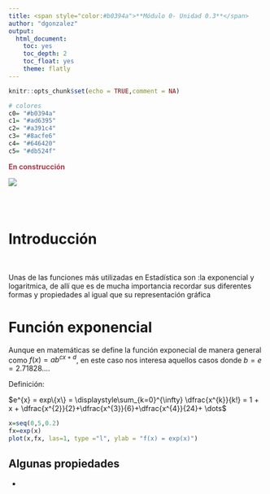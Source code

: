 ```yaml
---
title: <span style="color:#b0394a">**Módulo 0- Unidad 0.3**</span> 
author: "dgonzalez"
output:
  html_document:
    toc: yes
    toc_depth: 2
    toc_float: yes
    theme: flatly
---
```

```r
knitr::opts_chunk$set(echo = TRUE,comment = NA)

# colores
c0= "#b0394a"
c1= "#ad6395"
c2= "#a391c4"
c3= "#8acfe6"
c4= "#646420"
c5= "#db524f" 

```

 <span style="color:#b0394a">**En construcción**</span>


![](img/banner0.png)

<br/><br/>

# **Introducción**

<br/>

Unas de las funciones más utilizadas en Estadística son :la exponencial y logaritmica, de allí que es de mucha importancia recordar sus diferentes formas y propiedades al igual que su representación gráfica  

# **Función exponencial**

Aunque en matemáticas se define la función exponecial de manera general como  $f(x)=a b^{cx+d}$, en este caso nos interesa aquellos casos donde $b=e= 2.71828....$ 

Definición:

$e^{x} = exp\{x\} = \displaystyle\sum_{k=0}^{\infty} \dfrac{x^{k}}{k!} = 1 + x + \dfrac{x^{2}}{2}+\dfrac{x^{3}}{6}+\dfrac{x^{4}}{24}+ \dots$


```r
x=seq(0,5,0.2)
fx=exp(x)
plot(x,fx, las=1, type ="l", ylab = "f(x) = exp(x)")
```



## Algunas propiedades

* 


